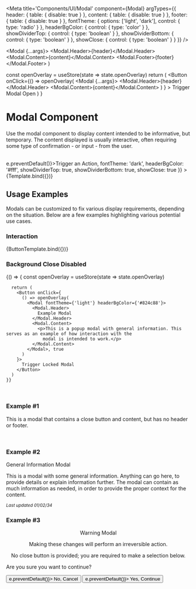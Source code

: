 

<Meta
  title='Components/UI/Modal'
  component={Modal}
  argTypes={{
    header: {
      table: {
        disable: true
      }
    },
    content: {
      table: {
        disable: true
      }
    },
    footer: {
      table: {
        disable: true
      }
    },
    fontTheme: {
      options: ['light', 'dark'],
      control: { type: 'radio' }
    },
    headerBgColor: {
      control: { type: 'color' }
    },
    showDividerTop: {
      control: {
        type: 'boolean'
      }
    },
    showDividerBottom: {
      control: {
        type: 'boolean'
      }
    },
    showClose: {
      control: {
        type: 'boolean'
      }
    }
  }}
/>

  <Modal {...args}>
    <Modal.Header>{header}</Modal.Header>
    <Modal.Content>{content}</Modal.Content>
    <Modal.Footer>{footer}</Modal.Footer>
  </Modal>
)

  const openOverlay = useStore(state => state.openOverlay)
  return (
    <Button
      onClick={() =>
        openOverlay(
          <Modal {...args}>
            <Modal.Header>{header}</Modal.Header>
            <Modal.Content>{content}</Modal.Content>
          </Modal>
        )
      }
    >
      Trigger Modal Open
    </Button>
  )
}

# Modal Component

Use the modal component to display content intended to be informative, but temporary. The content
displayed is usually interactive, often requiring some type of confirmation - or input - from the user.

<br />
<Canvas sourceState='shown' withSource='open'>
  <Story
    name='Default'
    args={{
      header: 'Default Modal Style',
      content: 'This is a modal that uses the default styles, and does not include any customization options.',
      footer: <Button onClick={e => e.preventDefault()}>Trigger an Action</Button>,
      fontTheme: 'dark',
      headerBgColor: '#fff',
      showDividerTop: true,
      showDividerBottom: true,
      showClose: true
    }}
  >
    {Template.bind({})}
  </Story>
</Canvas>

<ArgsTable story='Default' />

## Usage Examples

Modals can be customized to fix various display requirements, depending on the situation. Below are a few examples highlighting various potential use cases.

### Interaction

<Canvas>
  <Story
    name='ButtonTemplate'
    args={{
      header: 'Example Modal',
      content: 'This is a popup modal with general information. This serves as an example of how interaction with the modal is intended to work.',
      fontTheme: 'light',
      headerBgColor: '#824c88'
    }}
  >
    {ButtonTemplate.bind({})}
  </Story>
</Canvas>

<br />

### Background Close Disabled

<Canvas>
  <Story name="BgCloseDisabled">
    {() => {
      const openOverlay = useStore(state => state.openOverlay)

      return (
        <Button onClick={
          () => openOverlay(
            <Modal fontTheme={'light'} headerBgColor={'#824c88'}>
              <Modal.Header>
                Example Modal
              </Modal.Header>
              <Modal.Content>
                <p>This is a popup modal with general information. This serves as an example of how interaction with the
                  modal is intended to work.</p>
              </Modal.Content>
            </Modal>, true
          )
        }>
          Trigger Locked Modal
        </Button>
      )
    }}

  </Story>
</Canvas>

<br />

### Example #1

<Canvas withSource='open'>
  <Story name='Example #1'>
    <Modal fontTheme={'light'} headerBgColor={'#d9006e'}>
      <Modal.Content>
        <p>This is a modal that contains a close button and content, but has no header or footer.</p>
      </Modal.Content>
    </Modal>
  </Story>
</Canvas>

<br />

### Example #2

<Canvas withSource='open'>
  <Story name='Example #2'>
    <Modal fontTheme={'light'} headerBgColor={'#363955'} showDividerBottom={false}>
      <Modal.Header>General Information Modal</Modal.Header>
      <Modal.Content>
        <p>This is a modal with some general information. Anything can go here, to provide details or explain information further. The modal can contain as much information as needed, in order to provide the proper context for the content.</p>
      </Modal.Content>
      <Modal.Footer>
        <sub>
          <em>Last updated 01/02/34</em>
        </sub>
      </Modal.Footer>
    </Modal>
  </Story>
</Canvas>

<br />

### Example #3

<Canvas withSource='open'>
  <Story name='Example #3'>
    <Modal fontTheme={'light'} headerBgColor={'#d73636'} showClose={false}>
      <Modal.Header>
        <center>Warning Modal</center>
      </Modal.Header>
      <Modal.Content>
        <center>
          <p>Making these changes will perform an irreversible action.</p>
          <p>No close button is provided; you are required to make a selection below.</p>
        </center>
      </Modal.Content>
      <Modal.Footer>
        <div style={{ textAlign: 'center' }}>
          <p style={{ marginBottom: '1rem', fontSize: '1rem' }}>Are you sure you want to continue?</p>
        </div>
        <div style={{ textAlign: 'center' }}>
          <Button className='warn' onClick={e => e.preventDefault()}>
            No, Cancel
          </Button>
          <Button className='success' onClick={e => e.preventDefault()}>
            Yes, Continue
          </Button>
        </div>
      </Modal.Footer>
    </Modal>
  </Story>
</Canvas>

<Overlay />
